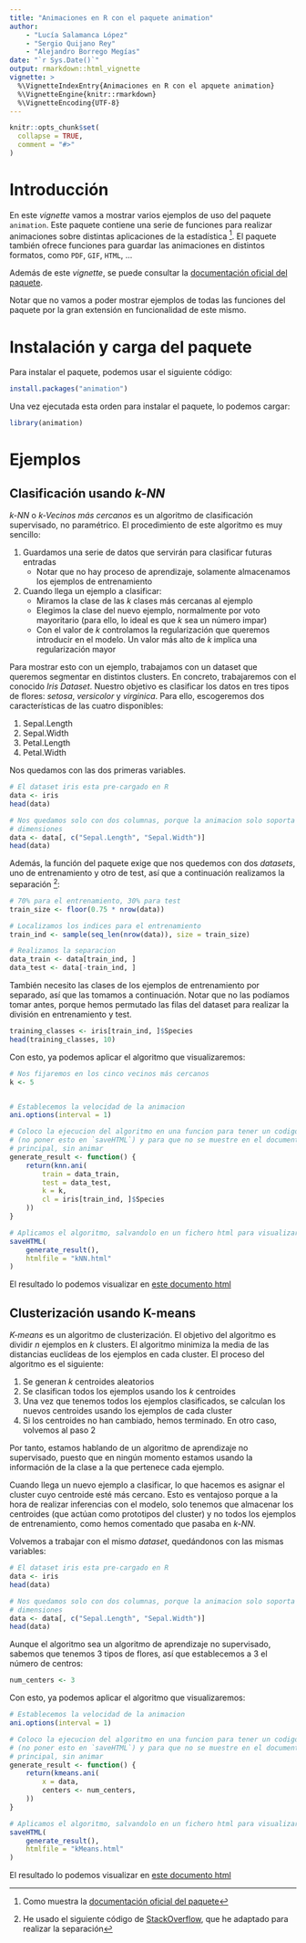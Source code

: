 ```yaml
---
title: "Animaciones en R con el paquete animation"
author:
    - "Lucía Salamanca López"
    - "Sergio Quijano Rey"
    - "Alejandro Borrego Megías"
date: "`r Sys.Date()`"
output: rmarkdown::html_vignette
vignette: >
  %\VignetteIndexEntry{Animaciones en R con el apquete animation}
  %\VignetteEngine{knitr::rmarkdown}
  %\VignetteEncoding{UTF-8}
---
```


<!-- Este codigo es necesario para inicializar el documento tipo Vignette -->
```r
knitr::opts_chunk$set(
  collapse = TRUE,
  comment = "#>"
)
```

# Introducción

En este *vignette* vamos a mostrar varios ejemplos de uso del paquete `animation`. Este paquete contiene una serie de funciones para realizar animaciones sobre distintas aplicaciones de la estadística ^[Como muestra la [documentación oficial del paquete](https://cran.r-project.org/web/packages/animation/animation.pdf)]. El paquete también ofrece funciones para guardar las animaciones en distintos formatos, como `PDF`, `GIF`, `HTML`, ...

Además de este *vignette*, se puede consultar la [documentación oficial del paquete](https://cran.r-project.org/web/packages/animation/animation.pdf).

Notar que no vamos a poder mostrar ejemplos de todas las funciones del paquete por la gran extensión en funcionalidad de este mismo.

# Instalación y carga del paquete

Para instalar el paquete, podemos usar el siguiente código:

```r
install.packages("animation")
```

Una vez ejecutada esta orden para instalar el paquete, lo podemos cargar:

```r
library(animation)
```

# Ejemplos

## Clasificación usando *k-NN*

<!-- TODO -- este ejemplo no funciona! -->

*k-NN* o *k-Vecinos más cercanos* es un algoritmo de clasificación supervisado, no paramétrico. El procedimiento de este algoritmo es muy sencillo:

1. Guardamos una serie de datos que servirán para clasificar futuras entradas
   - Notar que no hay proceso de aprendizaje, solamente almacenamos los ejemplos de entrenamiento
2. Cuando llega un ejemplo a clasificar:
    - Miramos la clase de las $k$ clases más cercanas al ejemplo
    - Elegimos la clase del nuevo ejemplo, normalmente por voto mayoritario (para ello, lo ideal es que $k$ sea un número impar)
    - Con el valor de $k$ controlamos la regularización que queremos introducir en el modelo. Un valor más alto de $k$ implica una regularización mayor

Para mostrar esto con un ejemplo, trabajamos con un dataset que queremos segmentar en distintos clusters. En concreto, trabajaremos con el conocido *Iris Dataset*. Nuestro objetivo es clasificar los datos en tres tipos de flores: *setosa*, *versicolor* y *virginica*. Para ello, escogeremos dos características de las cuatro disponibles:

1. Sepal.Length
2. Sepal.Width
3. Petal.Length
4. Petal.Width

Nos quedamos con las dos primeras variables.

```r
# El dataset iris esta pre-cargado en R
data <- iris
head(data)

# Nos quedamos solo con dos columnas, porque la animacion solo soporta dos
# dimensiones
data <- data[, c("Sepal.Length", "Sepal.Width")]
head(data)
```

Además, la función del paquete exige que nos quedemos con dos *datasets*, uno de entrenamiento y otro de test, así que a continuación realizamos la separación ^[He usado el siguiente código de [StackOverflow](https://stackoverflow.com/a/17200430), que he adaptado para realizar la separación]:

```r
# 70% para el entrenamiento, 30% para test
train_size <- floor(0.75 * nrow(data))

# Localizamos los indices para el entrenamiento
train_ind <- sample(seq_len(nrow(data)), size = train_size)

# Realizamos la separacion
data_train <- data[train_ind, ]
data_test <- data[-train_ind, ]
```

También necesito las clases de los ejemplos de entrenamiento por separado, así que las tomamos a continuación. Notar que no las podíamos tomar antes, porque hemos permutado las filas del dataset para realizar la división en entrenamiento y test.

```r
training_classes <- iris[train_ind, ]$Species
head(training_classes, 10)
```

Con esto, ya podemos aplicar el algoritmo que visualizaremos:

```r
# Nos fijaremos en los cinco vecinos más cercanos
k <- 5


# Establecemos la velocidad de la animacion
ani.options(interval = 1)

# Coloco la ejecucion del algoritmo en una funcion para tener un codigo limpio
# (no poner esto en `saveHTML`) y para que no se muestre en el documento html
# principal, sin animar
generate_result <- function() {
    return(knn.ani(
        train = data_train,
        test = data_test,
        k = k,
        cl = iris[train_ind, ]$Species
    ))
}

# Aplicamos el algoritmo, salvandolo en un fichero html para visualizarse
saveHTML(
    generate_result(),
    htmlfile = "kNN.html"
)
```

El resultado lo podemos visualizar en [este documento html](kNN.html)

## Clusterización usando K-means

*K-means* es un algoritmo de clusterización. El objetivo del algoritmo es dividir $n$ ejemplos en $k$ clusters. El algoritmo minimiza la media de las distancias euclídeas de los ejemplos en cada cluster. El proceso del algoritmo es el siguiente:

1. Se generan $k$ centroides aleatorios
2. Se clasifican todos los ejemplos usando los $k$ centroides
3. Una vez que tenemos todos los ejemplos clasificados, se calculan los nuevos centroides usando los ejemplos de cada cluster
4. Si los centroides no han cambiado, hemos terminado. En otro caso, volvemos al paso 2

Por tanto, estamos hablando de un algoritmo de aprendizaje no supervisado, puesto que en ningún momento estamos usando la información de la clase a la que pertenece cada ejemplo.

Cuando llega un nuevo ejemplo a clasificar, lo que hacemos es asignar el cluster cuyo centroide esté más cercano. Esto es ventajoso porque a la hora de realizar inferencias con el modelo, solo tenemos que almacenar los centroides (que actúan como prototipos del cluster) y no todos los ejemplos de entrenamiento, como hemos comentado que pasaba en *k-NN*.

Volvemos a trabajar con el mismo *dataset*, quedándonos con las mismas variables:

```r
# El dataset iris esta pre-cargado en R
data <- iris
head(data)

# Nos quedamos solo con dos columnas, porque la animacion solo soporta dos
# dimensiones
data <- data[, c("Sepal.Length", "Sepal.Width")]
head(data)
```

Aunque el algoritmo sea un algoritmo de aprendizaje no supervisado, sabemos que tenemos 3 tipos de flores, así que establecemos a 3 el número de centros:

```r
num_centers <- 3
```

Con esto, ya podemos aplicar el algoritmo que visualizaremos:

```r

# Establecemos la velocidad de la animacion
ani.options(interval = 1)

# Coloco la ejecucion del algoritmo en una funcion para tener un codigo limpio
# (no poner esto en `saveHTML`) y para que no se muestre en el documento html
# principal, sin animar
generate_result <- function() {
    return(kmeans.ani(
        x = data,
        centers <- num_centers,
    ))
}

# Aplicamos el algoritmo, salvandolo en un fichero html para visualizarse
saveHTML(
    generate_result(),
    htmlfile = "kMeans.html"
)
```

El resultado lo podemos visualizar en [este documento html](kMeans.html)

